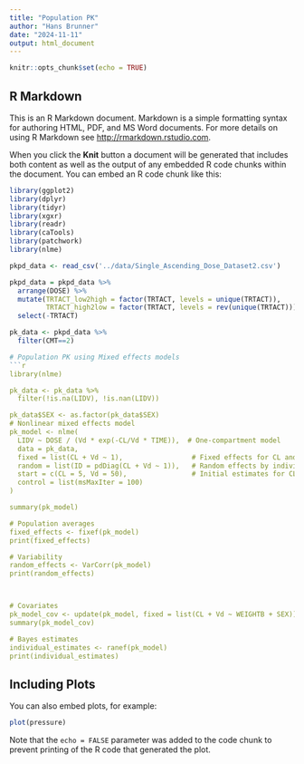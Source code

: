 ```yaml
---
title: "Population PK"
author: "Hans Brunner"
date: "2024-11-11"
output: html_document
---
```


```r
knitr::opts_chunk$set(echo = TRUE)
```

## R Markdown

This is an R Markdown document. Markdown is a simple formatting syntax for authoring HTML, PDF, and MS Word documents. For more details on using R Markdown see <http://rmarkdown.rstudio.com>.

When you click the **Knit** button a document will be generated that includes both content as well as the output of any embedded R code chunks within the document. You can embed an R code chunk like this:

```r
library(ggplot2)
library(dplyr)
library(tidyr)
library(xgxr)
library(readr)
library(caTools)
library(patchwork)
library(nlme)

pkpd_data <- read_csv('../data/Single_Ascending_Dose_Dataset2.csv')

pkpd_data = pkpd_data %>%
  arrange(DOSE) %>%
  mutate(TRTACT_low2high = factor(TRTACT, levels = unique(TRTACT)),
         TRTACT_high2low = factor(TRTACT, levels = rev(unique(TRTACT)))) %>%
  select(-TRTACT)

pk_data <- pkpd_data %>%
  filter(CMT==2)
```

```r
# Population PK using Mixed effects models
```r
library(nlme)

pk_data <- pk_data %>%
  filter(!is.na(LIDV), !is.nan(LIDV))

pk_data$SEX <- as.factor(pk_data$SEX)
# Nonlinear mixed effects model
pk_model <- nlme(
  LIDV ~ DOSE / (Vd * exp(-CL/Vd * TIME)),  # One-compartment model
  data = pk_data,
  fixed = list(CL + Vd ~ 1),                 # Fixed effects for CL and Vd
  random = list(ID = pdDiag(CL + Vd ~ 1)),   # Random effects by individual (ID)
  start = c(CL = 5, Vd = 50),                # Initial estimates for CL and Vd
  control = list(msMaxIter = 100)
)

summary(pk_model)

# Population averages
fixed_effects <- fixef(pk_model)
print(fixed_effects)

# Variability
random_effects <- VarCorr(pk_model)
print(random_effects)



# Covariates
pk_model_cov <- update(pk_model, fixed = list(CL + Vd ~ WEIGHTB + SEX))
summary(pk_model_cov)

# Bayes estimates
individual_estimates <- ranef(pk_model)
print(individual_estimates)

```

## Including Plots

You can also embed plots, for example:

```r
plot(pressure)
```

Note that the `echo = FALSE` parameter was added to the code chunk to prevent printing of the R code that generated the plot.
